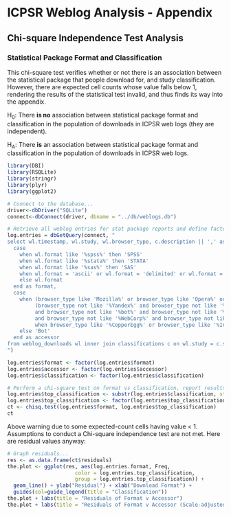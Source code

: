 ICPSR Weblog Analysis - Appendix
========================================================

Chi-square Independence Test Analysis
--------------------------------------------------------

### Statistical Package Format and Classification

This chi-square test verifies whether or not there is an association between the statistical package that people download for, and study classification.  However, there are expected cell counts whose value falls below 1, rendering the results of the statistical test invalid, and thus finds its way into the appendix.

H<sub>0</sub>:  There **is no** association between statistical package format and classification in the population of downloads in ICPSR web logs (they are independent).

H<sub>A</sub>:  There **is** an association between statistical package format and classification in the population of downloads in ICPSR web logs.

```r
library(DBI)
library(RSQLite)
library(stringr)
library(plyr)
library(ggplot2)

# Connect to the database...
driver<-dbDriver("SQLite")
connect<-dbConnect(driver, dbname = "../db/weblogs.db")

# Retrieve all weblog entries for stat package reports and define factors...
log.entries = dbGetQuery(connect, "
select wl.timestamp, wl.study, wl.browser_type, c.description || ',' as classification,
  case
    when wl.format like '%spss%' then 'SPSS'
    when wl.format like '%stata%' then 'STATA'
    when wl.format like '%sas%' then 'SAS'
    when wl.format = 'ascii' or wl.format = 'delimited' or wl.format = 'other' then 'DELIMITED'
    else wl.format
  end as format,
  case
    when (browser_type like 'Mozilla%' or browser_type like 'Opera%' or browser_type like 'Safari%' or browser_type like 'Nokia%' or browser_type like 'BlackBerry%') and
         (browser_type not like '%Yandex%' and browser_type not like '%spider%' and browser_type not like '%Babya Discover%'
         and browser_type not like '%bot%' and browser_type not like '%Daumoa%' and browser_type not like '%crawler%' and browser_type not like '%LinkCheck%'
         and browser_type not like '%WebCorp%' and browser_type not like '%Yahoo! Slurp%' and browser_type not like '%Genieo%') then 'Human'
         when browser_type like '%CopperEgg%' or browser_type like '%InterMapper%' then 'ICPSR-Bot'
    else 'Bot'
  end as accessor
from weblog_downloads wl inner join classifications c on wl.study = c.study_id
")

log.entries$format <- factor(log.entries$format)
log.entries$accessor <- factor(log.entries$accessor)
log.entries$classification <- factor(log.entries$classification)

# Perform a chi-square test on format vs classification, report results...
log.entries$top_classification <- substr(log.entries$classification, start = 1, stop = str_locate(log.entries$classification, ",")-1)
log.entries$top_classification <- factor(log.entries$top_classification)
ct <- chisq.test(log.entries$format, log.entries$top_classification)
ct
```

Above warning due to some expected-count cells having value < 1.  Assumptions to conduct a Chi-square independence test are not met.  Here are residual values anyway:

```r
# Graph residuals...
res <- as.data.frame(ct$residuals)
the.plot <- ggplot(res, aes(log.entries.format, Freq, 
                      color = log.entries.top_classification,
                      group = log.entries.top_classification)) +
  geom_line() + ylab("Residual") + xlab("Download Format") +
  guides(col=guide_legend(title = "Classification"))
the.plot + labs(title = "Residuals of Format v Accessor")
the.plot + labs(title = "Residuals of Format v Accessor (Scale-adjusted)") + scale_y_continuous(limits = c(-100, 100))
```
